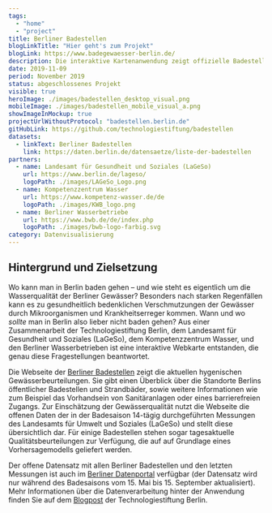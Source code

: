 ```yaml
---
tags:
  - "home"
  - "project"
title: Berliner Badestellen
blogLinkTitle: "Hier geht's zum Projekt"
blogLink: https://www.badegewaesser-berlin.de/
description: Die interaktive Kartenanwendung zeigt offizielle Badestellen und die aktuelle Wasserqualität in Berlin
date: 2019-11-09
period: November 2019
status: abgeschlossenes Projekt
visible: true
heroImage: ./images/badestellen_desktop_visual.png
mobileImage: ./images/badestellen_mobile_visual_a.png
showImageInMockup: true
projectUrlWithoutProtocol: "badestellen.berlin.de"
gitHubLink: https://github.com/technologiestiftung/badestellen
datasets:
  - linkText: Berliner Badestellen
    link: https://daten.berlin.de/datensaetze/liste-der-badestellen
partners:
  - name: Landesamt für Gesundheit und Soziales (LaGeSo)
    url: https://www.berlin.de/lageso/
    logoPath: ./images/LAGeSo_Logo.png
  - name: Kompetenzzentrum Wasser
    url: https://www.kompetenz-wasser.de/de
    logoPath: ./images/KWB_logo.png
  - name: Berliner Wasserbetriebe
    url: https://www.bwb.de/de/index.php
    logoPath: ./images/bwb-logo-farbig.svg
category: Datenvisualisierung
---
```


## Hintergrund und Zielsetzung

Wo kann man in Berlin baden gehen – und wie steht es eigentlich um die Wasserqualität der Berliner Gewässer? Besonders nach starken Regenfällen kann es zu gesundheitlich bedenklichen Verschmutzungen der Gewässer durch Mikroorganismen und Krankheitserreger kommen. Wann und wo _sollte_ man in Berlin also lieber nicht baden gehen? Aus einer Zusammenarbeit der Technologiestiftung Berlin, dem Landesamt für Gesundheit und Soziales (LaGeSo), dem Kompetenzzentrum Wasser, und den Berliner Wasserbetrieben ist eine interaktive Webkarte entstanden, die genau diese Fragestellungen beantwortet.

Die Webseite der [Berliner Badestellen](http://badegewaesser-berlin.de/) zeigt die aktuellen hygenischen Gewässerbeurteilungen. Sie gibt einen Überblick über die Standorte Berlins öffentlicher Badestellen und Strandbäder, sowie weitere Informationen wie zum Beispiel das Vorhandsein von Sanitäranlagen oder eines barrierefreien Zugangs. Zur Einschätzung der Gewässerqualität nutzt die Webseite die offenen Daten der in der Badesaison 14-tägig durchgeführten Messungen des Landesamts für Umwelt und Soziales (LaGeSo) und stellt diese übersichtlich dar. Für einige Badestellen stehen sogar tagesaktuelle Qualitätsbeurteilungen zur Verfügung, die auf auf Grundlage eines Vorhersagemodells geliefert werden.

Der offene Datensatz mit allen Berliner Badestellen und den letzten Messungen ist auch im [Berliner Datenportal](https://daten.berlin.de/datensaetze/liste-der-badestellen) verfügbar (der Datensatz wird nur während des Badesaisons vom 15. Mai bis 15. September aktualisiert). Mehr Informationen über die Datenverarbeitung hinter der Anwendung finden Sie auf dem [Blogpost](https://lab.technologiestiftung-berlin.de/projects/bathing-water/de/) der Technologiestiftung Berlin.
